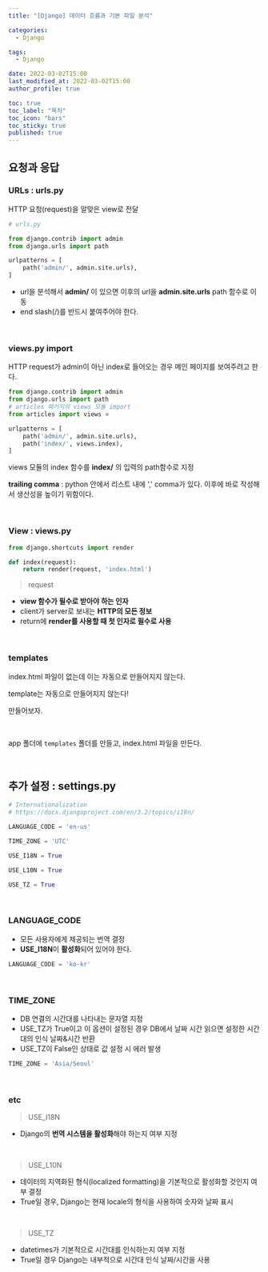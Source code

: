```yaml
---
title: "[Django] 데이터 흐름과 기본 파일 분석"

categories:
  - Django

tags:
  - Django

date: 2022-03-02T15:00
last_modified_at: 2022-03-02T15:00
author_profile: true

toc: true
toc_label: "목차"
toc_icon: "bars"
toc_sticky: true
published: true
---
```


## 요청과 응답

### URLs : urls.py

HTTP 요청(request)을 알맞은 view로 전달

```python
# urls.py

from django.contrib import admin
from django.urls import path

urlpatterns = [
    path('admin/', admin.site.urls),
]
```

- url을 분석해서 **admin/** 이 있으면 이후의 url을 **admin.site.urls** path 함수로 이동
- end slash(/)를 반드시 붙여주어야 한다.

<br />

### views.py import

HTTP request가 admin이 아닌 index로 들어오는 경우 메인 페이지를 보여주려고 한다.

```python
from django.contrib import admin
from django.urls import path
# articles 패키지의 views 모듈 import
from articles import views ⭐

urlpatterns = [
    path('admin/', admin.site.urls),
    path('index/', views.index),
]
```

views 모듈의 index 함수를 **index/** 의 입력의 path함수로 지정

**trailing comma** : python 안에서 리스트 내에 ',' comma가 있다.
이후에 바로 작성해서 생산성을 높이기 위함이다.

<br />

### View : views.py

```python
from django.shortcuts import render

def index(request):
    return render(request, 'index.html')
```

> request

- **view 함수가 필수로 받아야 하는 인자**
- client가 server로 보내는 **HTTP의 모든 정보**
- return에 **render를 사용할 때 첫 인자로 필수로 사용**

<br />

### templates

index.html 파일이 없는데 이는 자동으로 만들어지지 않는다.

template는 자동으로 만들어지지 않는다!

만들어보자.

<br />

app 폴더에 `templates` 폴더를 만들고, index.html 파일을 만든다.

<br />

## 추가 설정 : settings.py

```python
# Internationalization
# https://docs.djangoproject.com/en/3.2/topics/i18n/

LANGUAGE_CODE = 'en-us'

TIME_ZONE = 'UTC'

USE_I18N = True

USE_L10N = True

USE_TZ = True
```

<br />

### LANGUAGE_CODE

- 모든 사용자에게 제공되는 번역 결정
- **USE_I18N**이 **활성화**되어 있어야 한다.

```python
LANGUAGE_CODE = 'ko-kr'
```

<br />

### TIME_ZONE

- DB 연결의 시간대를 나타내는 문자열 지정
- USE_TZ가 True이고 이 옵션이 설정된 경우 DB에서 날짜 시간 읽으면 설정한 시간대의 인식 날짜&시간 반환
- USE_TZ이 False인 상태로 값 설정 시 에러 발생

```python
TIME_ZONE = 'Asia/Seoul'
```

<br />

### etc

> USE_I18N

- Django의 **번역 시스템을 활성화**해야 하는지 여부 지정

<br />

> USE_L10N

- 데이터의 지역화된 형식(localized formatting)을 기본적으로 활성화할 것인지 여부 결정
- True일 경우, Django는 현재 locale의 형식을 사용하여 숫자와 날짜 표시

<br />

> USE_TZ

- datetimes가 기본적으로 시간대를 인식하는지 여부 지정
- True일 경우 Django는 내부적으로 시간대 인식 날짜/시간을 사용
